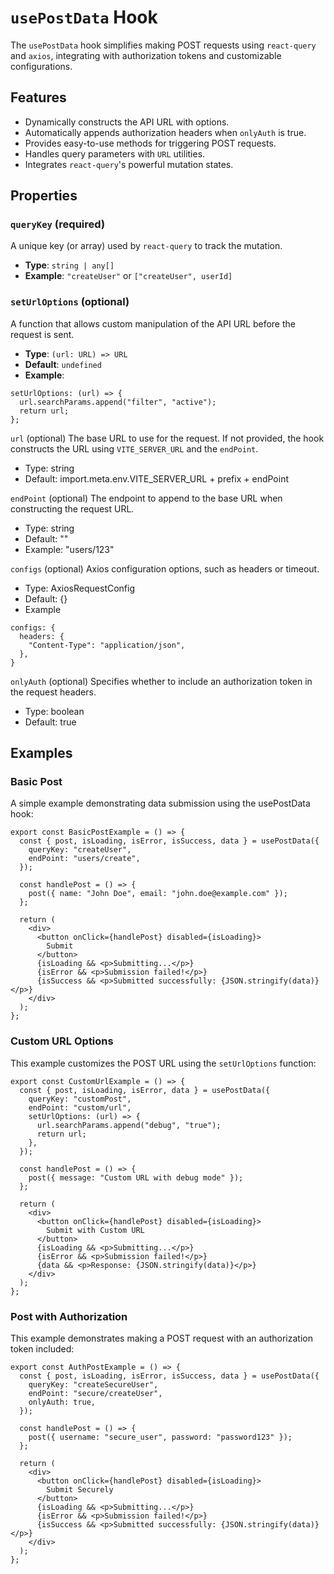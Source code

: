 
<Meta title="Hooks/ Post Hook" />

# `usePostData` Hook

The `usePostData` hook simplifies making POST requests using `react-query` and `axios`, integrating with authorization tokens and customizable configurations.

## Features

- Dynamically constructs the API URL with options.
- Automatically appends authorization headers when `onlyAuth` is true.
- Provides easy-to-use methods for triggering POST requests.
- Handles query parameters with `URL` utilities.
- Integrates `react-query`'s powerful mutation states.

## Properties

### `queryKey` (required)

A unique key (or array) used by `react-query` to track the mutation.

- **Type**: `string | any[]`
- **Example**: `"createUser"` or `["createUser", userId]`

### `setUrlOptions` (optional)

A function that allows custom manipulation of the API URL before the request is sent.

- **Type**: `(url: URL) => URL`
- **Default**: `undefined`
- **Example**:

```tsx
setUrlOptions: (url) => {
  url.searchParams.append("filter", "active");
  return url;
};
```

`url` (optional)
The base URL to use for the request. If not provided, the hook constructs the URL using `VITE_SERVER_URL` and the `endPoint`.

- Type: string
- Default: import.meta.env.VITE_SERVER_URL + prefix + endPoint

`endPoint` (optional)
The endpoint to append to the base URL when constructing the request URL.

- Type: string
- Default: ""
- Example: "users/123"

`configs` (optional)
Axios configuration options, such as headers or timeout.

- Type: AxiosRequestConfig
- Default: {}
- Example

```tsx
configs: {
  headers: {
    "Content-Type": "application/json",
  },
}
```

`onlyAuth` (optional)
Specifies whether to include an authorization token in the request headers.

- Type: boolean
- Default: true

## Examples

### Basic Post

A simple example demonstrating data submission using the usePostData hook:

```tsx
export const BasicPostExample = () => {
  const { post, isLoading, isError, isSuccess, data } = usePostData({
    queryKey: "createUser",
    endPoint: "users/create",
  });

  const handlePost = () => {
    post({ name: "John Doe", email: "john.doe@example.com" });
  };

  return (
    <div>
      <button onClick={handlePost} disabled={isLoading}>
        Submit
      </button>
      {isLoading && <p>Submitting...</p>}
      {isError && <p>Submission failed!</p>}
      {isSuccess && <p>Submitted successfully: {JSON.stringify(data)}</p>}
    </div>
  );
};
```

### Custom URL Options

This example customizes the POST URL using the `setUrlOptions` function:

```tsx
export const CustomUrlExample = () => {
  const { post, isLoading, isError, data } = usePostData({
    queryKey: "customPost",
    endPoint: "custom/url",
    setUrlOptions: (url) => {
      url.searchParams.append("debug", "true");
      return url;
    },
  });

  const handlePost = () => {
    post({ message: "Custom URL with debug mode" });
  };

  return (
    <div>
      <button onClick={handlePost} disabled={isLoading}>
        Submit with Custom URL
      </button>
      {isLoading && <p>Submitting...</p>}
      {isError && <p>Submission failed!</p>}
      {data && <p>Response: {JSON.stringify(data)}</p>}
    </div>
  );
};
```

### Post with Authorization

This example demonstrates making a POST request with an authorization token included:

```tsx
export const AuthPostExample = () => {
  const { post, isLoading, isError, isSuccess, data } = usePostData({
    queryKey: "createSecureUser",
    endPoint: "secure/createUser",
    onlyAuth: true,
  });

  const handlePost = () => {
    post({ username: "secure_user", password: "password123" });
  };

  return (
    <div>
      <button onClick={handlePost} disabled={isLoading}>
        Submit Securely
      </button>
      {isLoading && <p>Submitting...</p>}
      {isError && <p>Submission failed!</p>}
      {isSuccess && <p>Submitted successfully: {JSON.stringify(data)}</p>}
    </div>
  );
};
```
